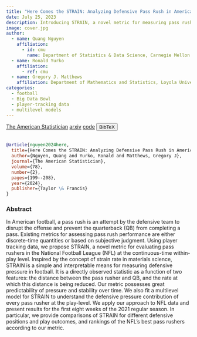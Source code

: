 ```yaml
---
title: "Here Comes the STRAIN: Analyzing Defensive Pass Rush in American Football with Player Tracking Data"
date: July 25, 2023
description: Introducing STRAIN, a novel metric for measuring pass rushers (2023 Big Data Bowl finalist)
image: cover.jpg
author:
  - name: Quang Nguyen
    affiliation:
      - id: cmu
        name: Department of Statistics & Data Science, Carnegie Mellon University
  - name: Ronald Yurko
    affiliation:
      - ref: cmu
  - name: Gregory J. Matthews
    affiliation: Department of Mathematics and Statistics, Loyola University Chicago
categories:
  - football
  - Big Data Bowl
  - player-tracking data
  - multilevel models
---
```


<a href="https://www.tandfonline.com/doi/full/10.1080/00031305.2023.2242442" target="_blank" rel="noopener noreferrer" class="bi-bank btn btn-primary" role="button"> The American Statistician</a>
<a href="https://arxiv.org/abs/2305.10262" target="_blank" rel="noopener noreferrer" class="bi-file-earmark-text-fill btn btn-warning" role="button"> arxiv</a>
<!-- Code -->
<a href="https://github.com/getstrained/intro-strain" target="_blank" rel="noopener noreferrer" class="bi-github btn btn-secondary" role="button"> code</a>
<!-- BibTeX -->
<button class="btn btn-info" type="button" data-bs-toggle="collapse" data-bs-target="#nguyen2024here" aria-expanded="false" aria-controls="nguyen2024here">
  BibTeX
</button>
<div class="collapse" id="nguyen2024here">
  <br>
  <div class="card card-body">
```bibtex
@article{nguyen2024here,
  title={Here Comes the STRAIN: Analyzing Defensive Pass Rush in American Football with Player Tracking Data},
  author={Nguyen, Quang and Yurko, Ronald and Matthews, Gregory J},
  journal={The American Statistician},
  volume={78},
  number={2},
  pages={199--208},
  year={2024},
  publisher={Taylor \& Francis}
}
```
  </div>
</div>


### Abstract

In American football, a pass rush is an attempt by the defensive team to disrupt the offense and prevent the quarterback (QB) from completing a pass. Existing metrics for assessing pass rush performance are either discrete-time quantities or based on subjective judgment. Using player tracking data, we propose STRAIN, a novel metric for evaluating pass rushers in the National Football League (NFL) at the continuous-time within-play level. Inspired by the concept of strain rate in materials science, STRAIN is a simple and interpretable means for measuring defensive pressure in football. It is a directly observed statistic as a function of two features: the distance between the pass rusher and QB, and the rate at which this distance is being reduced. Our metric possesses great predictability of pressure and stability over time. We also fit a multilevel model for STRAIN to understand the defensive pressure contribution of every pass rusher at the play-level. We apply our approach to NFL data and present results for the first eight weeks of the 2021 regular season. In particular, we provide comparisons of STRAIN for different defensive positions and play outcomes, and rankings of the NFL’s best pass rushers according to our metric.

